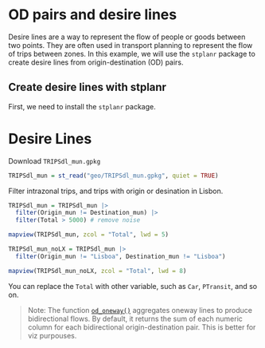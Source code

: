 # OD pairs and desire lines

Desire lines are a way to represent the flow of people or goods between two points. They are often used in transport planning to represent the flow of trips between zones.
In this example, we will use the `stplanr` package to create desire lines from origin-destination (OD) pairs.

## Create desire lines with stplanr

First, we need to install the `stplanr` package.

<!-- TO-DO -->


# Desire Lines

Download `TRIPSdl_mun.gpkg` 

```r
TRIPSdl_mun = st_read("geo/TRIPSdl_mun.gpkg", quiet = TRUE) 
```

Filter intrazonal trips, and trips with origin or desination in Lisbon.

```r
TRIPSdl_mun = TRIPSdl_mun |> 
  filter(Origin_mun != Destination_mun) |> 
  filter(Total > 5000) # remove noise

mapview(TRIPSdl_mun, zcol = "Total", lwd = 5)
```

```r
TRIPSdl_mun_noLX = TRIPSdl_mun |> 
  filter(Origin_mun != "Lisboa", Destination_mun != "Lisboa")

mapview(TRIPSdl_mun_noLX, zcol = "Total", lwd = 8)
```

You can replace the `Total` with other variable, such as `Car`, `PTransit`, and so on.

> Note: The function [`od_oneway()`](https://docs.ropensci.org/stplanr/reference/od_oneway.html) aggregates oneway lines to produce bidirectional flows. By default, it returns the sum of each numeric column for each bidirectional origin-destination pair. This is better for viz purpouses.